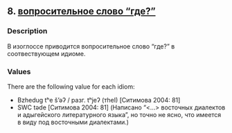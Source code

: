 ## 8. <a href =  'https://agricolamz.github.io/The_Circassian_Isoglosses_Database/8.html'>вопросительное слово "где?"</a>
### Description

В изоглоссе приводится вопросительное слово "где?" в соотвествующем идиоме.

### Values
There are the following value for each idiom:

* Bzhedug  tʰe š'əʔ / разг. tʰjeʔ (тhеI) [Ситимова 2004: 81] 
* SWC  təde [Ситимова 2004: 81] (Написано "<...> восточных диалектов и адыгейского литературного языка", но точно не ясно, что имеется в виду под восточными диалектами.)


